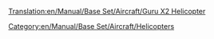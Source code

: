 [[Translation:en/Manual/Base Set/Aircraft/Guru X2 Helicopter]]
{{en/Manual/Base Set/Aircraft/Aircraft|Cost=34.863 (69,726)
|Speed=512 kph (320 MPH)
|Annual=2.165 (4,330)
|Designed=1997
|Lifespan=20
|Capacity=55 passengers & 20 bags of mail
|Description=This helicopter is the last of the two helicopters, and is fictional, but apparently built by Lockheed.
|Real-life=Fictional
}}
[[Category:en/Manual/Base Set/Aircraft/Helicopters]]